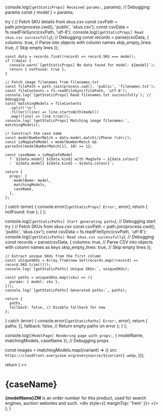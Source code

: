 
  console.log(`[getStaticProps] Received params:`, params); // Debugging params
  const { model } = params;

  try {
    // Fetch SKU details from skus.csv
    const csvPath = path.join(process.cwd(), 'public', 'skus.csv');
    const csvData = fs.readFileSync(csvPath, 'utf-8');
    console.log(`[getStaticProps] Read skus.csv successfully`); // Debugging
    const records = parse(csvData, {
      columns: true, // Parse into objects with column names
      skip_empty_lines: true, // Skip empty lines
    });

    const data = records.find((record) => record.SKU === model);
    if (!data) {
      console.warn(`[getStaticProps] No data found for model: ${model}`);
      return { notFound: true };
    }

    // Fetch image filenames from filenames.txt
    const filePath = path.join(process.cwd(), 'public', 'filenames.txt');
    const fileContents = fs.readFileSync(filePath, 'utf-8');
    console.log(`[getStaticProps] Read filenames.txt successfully`); // Debugging
    const matchingModels = fileContents
      .split('\n')
      .filter((line) => line.startsWith(model))
      .map((line) => line.trim());
    console.log(`[getStaticProps] Matching image filenames:`, matchingModels);

    // Construct the case name
    const modelNumberMatch = data.model.match(/iPhone (\d+)/);
    const isMagSafeModel = modelNumberMatch && parseInt(modelNumberMatch[1], 10) >= 12;

    const caseName = isMagSafeModel
      ? `${data.model} ${data.kind} with MagSafe — ${data.colour}`
      : `${data.model} ${data.kind} — ${data.colour}`;

    return {
      props: {
        modelName: model,
        matchingModels,
        caseName,
      },
    };
  } catch (error) {
    console.error(`[getStaticProps] Error:`, error);
    return { notFound: true };
  }
};

  console.log(`[getStaticPaths] Start generating paths`); // Debugging start
  try {
    // Fetch SKUs from skus.csv
    const csvPath = path.join(process.cwd(), 'public', 'skus.csv');
    const csvData = fs.readFileSync(csvPath, 'utf-8');
    console.log(`[getStaticPaths] Read skus.csv successfully`); // Debugging
    const records = parse(csvData, {
      columns: true, // Parse CSV into objects with column names as keys
      skip_empty_lines: true, // Skip empty lines
    });

    // Extract unique SKUs from the first column
    const uniqueSKUs = Array.from(new Set(records.map((record) => record.SKU.trim())));
    console.log(`[getStaticPaths] Unique SKUs:`, uniqueSKUs);

    const paths = uniqueSKUs.map((sku) => ({
      params: { model: sku },
    }));
    console.log(`[getStaticPaths] Generated paths:`, paths);

    return {
      paths,
      fallback: false, // Disable fallback for now
    };
  } catch (error) {
    console.error(`[getStaticPaths] Error:`, error);
    return {
      paths: [],
      fallback: false, // Return empty paths on error
    };
  }
};

  console.log(`[ModelPage] Rendering page with props:`, { modelName, matchingModels, caseName }); // Debugging props

  const images = matchingModels.map((variant) => ({
    src: `https://cloudfront.everycase.org/everysource/${variant}.webp`,
  }));

  return (
    <>
      <h1 className="_mt-2 _text-4xl _font-bold _tracking-tight _text-slate-900 dark:_text-slate-100">{caseName}</h1>
      <Callout type="info" emoji="👉🏻">
        <strong>{modelName}ZM</strong> is an order number for this product, used for search engines, auction websites
        and such.
      </Callout>
      <div style={{ marginTop: '1rem' }}>
        <LightboxComponent images={images} />
      </div>
    </>
  );
}